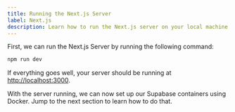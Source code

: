 ```yaml
---
title: Running the Next.js Server
label: Next.js
description: Learn how to run the Next.js server on your local machine.
---
```


First, we can run the Next.js Server by running the following command:

```bash
npm run dev
```

If everything goes well, your server should be running at
[http://localhost:3000](http://localhost:3000).

With the server running, we can now set up our Supabase containers using
Docker. Jump to the next section to learn how to do that.
